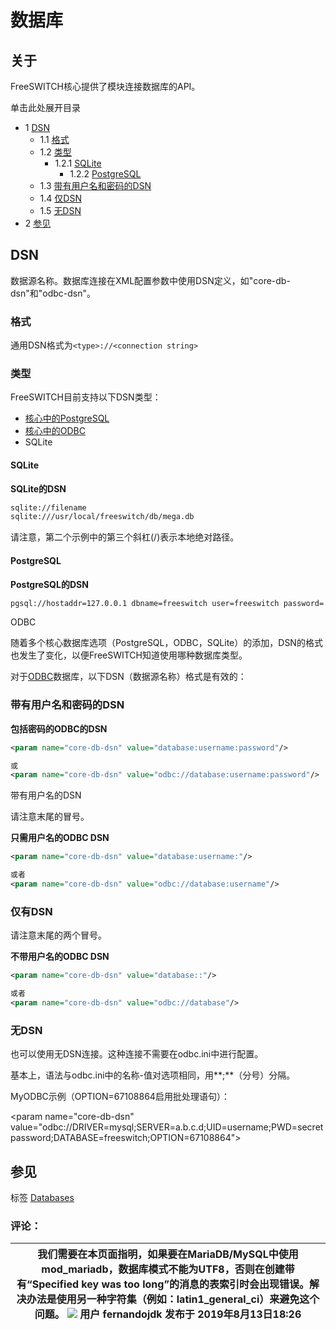 # 数据库

## 关于

FreeSWITCH核心提供了模块连接数据库的API。

单击此处展开目录

- 1 [DSN](#dsn)
   - 1.1 [格式](#格式)
   - 1.2 [类型](#类型)
      - 1.2.1 [SQLite](#sqlite)
         - 1.2.2 [PostgreSQL](#postgresql)
   - 1.3 [带有用户名和密码的DSN](#带有用户名和密码的dsn)
   - 1.4 [仅DSN](#仅dsn)
   - 1.5 [无DSN](#无dsn)
- 2 [参见](#参见)

## DSN

数据源名称。数据库连接在XML配置参数中使用DSN定义，如"core-db-dsn"和"odbc-dsn"。

### 格式

通用DSN格式为`<type>://<connection string>`

### 类型

FreeSWITCH目前支持以下DSN类型：

- [核心中的PostgreSQL](./PostgreSQL-in-the-core_6586757.mdx#dt)
- [核心中的ODBC](./ODBC-DSN/Using-ODBC-in-the-core_6586653.mdx)
- SQLite

#### SQLite

**SQLite的DSN**

```xml
sqlite://filename
sqlite:///usr/local/freeswitch/db/mega.db
```

请注意，第二个示例中的第三个斜杠(/)表示本地绝对路径。

#### PostgreSQL

**PostgreSQL的DSN**

```xml
pgsql://hostaddr=127.0.0.1 dbname=freeswitch user=freeswitch password= options='-c client_min_messages=NOTICE' application_name='freeswitch'"
```

ODBC

随着多个核心数据库选项（PostgreSQL，ODBC，SQLite）的添加，DSN的格式也发生了变化，以便FreeSWITCH知道使用哪种数据库类型。

对于[ODBC](./ODBC_13173465.mdx#odbc)数据库，以下DSN（数据源名称）格式是有效的：

### 带有用户名和密码的DSN

**包括密码的ODBC的DSN**

```xml
<param name="core-db-dsn" value="database:username:password"/>

或
<param name="core-db-dsn" value="odbc://database:username:password"/>
```

带有用户名的DSN

请注意末尾的冒号。

**只需用户名的ODBC DSN**

```xml
<param name="core-db-dsn" value="database:username:"/>

或者
<param name="core-db-dsn" value="odbc://database:username"/>
```

### 仅有DSN

请注意末尾的两个冒号。

**不带用户名的ODBC DSN**

```xml
<param name="core-db-dsn" value="database::"/>

或者
<param name="core-db-dsn" value="odbc://database"/> 
```

### 无DSN

也可以使用无DSN连接。这种连接不需要在odbc.ini中进行配置。

基本上，语法与odbc.ini中的名称-值对选项相同，用**;**（分号）分隔。

MyODBC示例（OPTION=67108864启用批处理语句）：

&lt;param name="core-db-dsn" value="odbc://DRIVER=mysql;SERVER=a.b.c.d;UID=username;PWD=secretpassword;DATABASE=freeswitch;OPTION=67108864">

## 参见

标签 [Databases](https://freeswitch.org/confluence/label/FREESWITCH/databases)

### 评论：

| 我们需要在本页面指明，如果要在MariaDB/MySQL中使用mod_mariadb，数据库模式不能为UTF8，否则在创建带有“Specified key was too long”的消息的表索引时会出现错误。解决办法是使用另一种字符集（例如：latin1_general_ci）来避免这个问题。 ![](/images/icons/contenttypes/comment_16.png) 用户 fernandojdk 发布于 2019年8月13日18:26 |
| ------------------------------------------------------------------------------------------------------------------------------------------------------------------------------------------------------------------------------------------------------------------------------------------------------------------------------------------------------------------------------------------------------------- |
